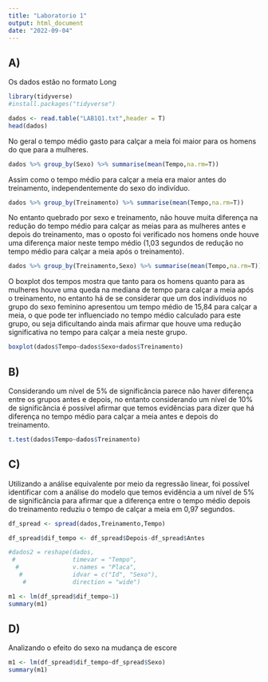 ```yaml
---
title: "Laboratorio 1"
output: html_document
date: "2022-09-04"
---
```



## A)

Os dados estão no formato Long

```r

library(tidyverse)
#install.packages("tidyverse")

dados <- read.table("LAB1Q1.txt",header = T)
head(dados)
```


No geral o tempo médio gasto para calçar a meia foi maior para os homens do que para a mulheres. 

```r

dados %>% group_by(Sexo) %>% summarise(mean(Tempo,na.rm=T))

```

Assim como o tempo médio para calçar a meia era maior antes do treinamento, independentemente do sexo do indivíduo.

```r

dados %>% group_by(Treinamento) %>% summarise(mean(Tempo,na.rm=T))

```

No entanto quebrado por sexo e treinamento, não houve muita diferença na redução do tempo médio para calçar as meias para as mulheres antes e depois do treinamento, mas o oposto foi verificado nos homens onde houve uma diferença maior neste tempo médio (1,03 segundos de redução no tempo médio para calçar a meia após o treinamento).

```r
dados %>% group_by(Treinamento,Sexo) %>% summarise(mean(Tempo,na.rm=T))


```

O boxplot dos tempos mostra que tanto para os homens quanto para as mulheres houve uma queda na mediana de tempo para calçar a meia após o treinamento, no entanto há de se considerar que um dos indivíduos no grupo do sexo feminino apresentou um tempo médio de 15,84 para calçar a meia, o que pode ter influenciado no tempo médio calculado para este grupo, ou seja dificultando ainda mais afirmar que houve uma redução significativa no tempo para calçar a meia neste grupo.


```r

boxplot(dados$Tempo~dados$Sexo+dados$Treinamento)

```

## B)

Considerando um nível de 5% de significância parece não haver diferença entre os grupos antes e depois, no entanto considerando um nível de 10% de significância é possível afirmar que temos evidências para dizer que há diferença no tempo médio para calçar a meia antes e depois do treinamento.

```r

t.test(dados$Tempo~dados$Treinamento)

```


## C)

Utilizando a análise equivalente por meio da regressão linear, foi possível identificar com a análise do modelo que temos evidência a um nível de 5% de significância para afirmar que a diferença entre o tempo médio depois do treinamento reduziu o tempo de calçar a meia em 0,97 segundos.

```r

df_spread <- spread(dados,Treinamento,Tempo)

df_spread$dif_tempo <- df_spread$Depois-df_spread$Antes

#dados2 = reshape(dados, 
 #                timevar = "Tempo",
  #               v.names = "Placa",
   #              idvar = c("Id", "Sexo"),
    #             direction = "wide")

m1 <- lm(df_spread$dif_tempo~1)
summary(m1)

```

## D)

Analizando o efeito do sexo na mudança de escore

```r


m1 <- lm(df_spread$dif_tempo~df_spread$Sexo)
summary(m1)

```
